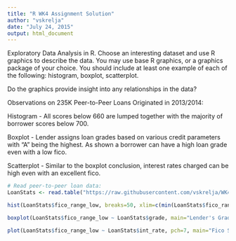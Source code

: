 ```yaml
---
title: "R WK4 Assignment Solution"
author: "vskrelja"
date: "July 24, 2015"
output: html_document
---
```


Exploratory Data Analysis in R. Choose an interesting dataset and use R graphics to describe the data. You may use base R graphics, or a graphics package of your choice. You should include at least one example of each of the following: histogram, boxplot, scatterplot. 

Do the graphics provide insight into any relationships in the data?

Observations on 235K Peer-to-Peer Loans Originated in 2013/2014:

Histogram - All scores below 660 are lumped together with the majority of borrower scores below 700.

Boxplot - Lender assigns loan grades based on various credit parameters with "A" being the highest. As shown a borrower can have a high loan grade even with a low fico.

Scatterplot - Similar to the boxplot conclusion, interest rates charged can be high even with an excellent fico.


```r
# Read peer-to-peer loan data:
LoanStats <- read.table("https://raw.githubusercontent.com/vskrelja/WK4/master/LoanStats.csv", header=TRUE, sep=",")
```
```r
hist(LoanStats$fico_range_low, breaks=50, xlim=c(min(LoanStats$fico_range_low)-10, max(LoanStats$fico_range_low)+10), main="Distribution of Borrower Fico Scores", xlab="Fico Score")

boxplot(LoanStats$fico_range_low ~ LoanStats$grade, main="Lender's Grade vs. Fico Score", xlab="Grade", ylab="Fico")

plot(LoanStats$fico_range_low ~ LoanStats$int_rate, pch=7, main="Fico Score vs. Interest Rate", xlab="Interest Rate", ylab="Fico")
```